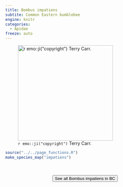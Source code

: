 ```yaml
---
title: Bombus impatiens
subtite: Common Eastern bumblebee
engine: knitr
categories:
  - Apidae
freeze: auto
---
```

![`r emo::ji("copyright")` Terry Carr.](https://inaturalist-open-data.s3.amazonaws.com/photos/317453131/medium.jpeg){height=300}





```r
source("../../page_functions.R")
make_species_map("impatiens")
```
<br><br>
<center>


<a href="https://inaturalist.ca/observations?place_id=7085&subview=map&taxon_id=118970"><button type="button" class="btn btn-secondary">See all Bombus impatiens in BC <i class="fa-solid fa-arrow-up-right-from-square"></i> </button></a>
</center>
